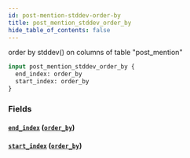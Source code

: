 ```yaml
---
id: post-mention-stddev-order-by
title: post_mention_stddev_order_by
hide_table_of_contents: false
---
```



order by stddev() on columns of table "post_mention"

```graphql
input post_mention_stddev_order_by {
  end_index: order_by
  start_index: order_by
}
```


### Fields

#### [`end_index`](#) ([`order_by`](../enums/order-by))




#### [`start_index`](#) ([`order_by`](../enums/order-by))






